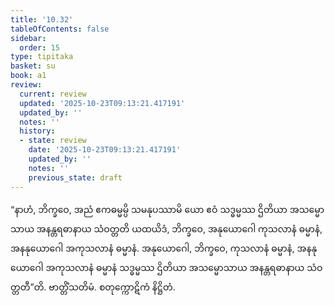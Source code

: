 ```yaml
---
title: '10.32'
tableOfContents: false
sidebar:
  order: 15
type: tipitaka
basket: su
book: a1
review:
  current: review
  updated: '2025-10-23T09:13:21.417191'
  updated_by: ''
  notes: ''
  history:
  - state: review
    date: '2025-10-23T09:13:21.417191'
    updated_by: ''
    notes: ''
    previous_state: draft
---
```



<ReviewStatus review={frontmatter.review} showDetails={true} />

<HypothesisAnnotation frontmatter={frontmatter} />

<DynamicBreadcrumb />

<Division number="129" book="a1" e="ch" v="15" p="18">

<Paragraph number="233" book="a1">
“နာဟံ, ဘိက္ခဝေ, အညံ ဧကဓမ္မမ္ပိ သမနုပဿာမိ ယော ဧဝံ သဒ္ဓမ္မဿ ဌိတိယာ အသမ္မောသာယ အနန္တရဓာနာယ သံဝတ္တတိ ယထယိဒံ, ဘိက္ခဝေ, အနုယောဂေါ ကုသလာနံ ဓမ္မာနံ, အနနုယောဂေါ အကုသလာနံ ဓမ္မာနံ. အနုယောဂေါ, ဘိက္ခဝေ, ကုသလာနံ ဓမ္မာနံ, အနနုယောဂေါ အကုသလာနံ ဓမ္မာနံ သဒ္ဓမ္မဿ ဌိတိယာ အသမ္မောသာယ အနန္တရဓာနာယ သံဝတ္တတီ”တိ.

</Paragraph>
</Division>

<Paragraph number="234" type="center" book="a1">
ဗာတ္တိံသတိမံ.



</Paragraph>

<Paragraph number="235" type="center" book="a1">
စတုက္ကောဋိကံ နိဋ္ဌိတံ.
</Paragraph>